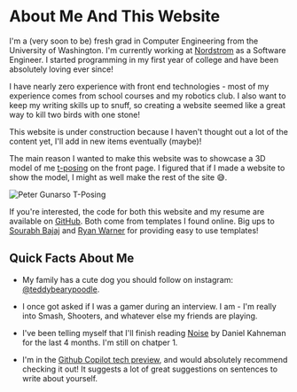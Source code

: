 # About Me And This Website

I'm a (very soon to be) fresh grad in Computer Engineering from the University of Washington. I'm currently working at [Nordstrom](https://www.nordstrom.com/) as a Software Engineer.
I started programming in my first year of college and have been absolutely loving ever since!

I have nearly zero experience with front end technologies - most of my experience comes from school courses and my robotics club.
I also want to keep my writing skills up to snuff, so creating a website seemed like a great way to kill two birds with one stone!

This website is under construction because I haven't thought out a lot of the content yet, I'll add in new items eventually (maybe)!

The main reason I wanted to make this website was to showcase a 3D model of me [t-posing](https://knowyourmeme.com/memes/t-pose) on the front page.
I figured that if I made a website to show the model, I might as well make the rest of the site 😅.

![Peter Gunarso T-Posing](/tpose.jpg)

If you're interested, the code for both this website and my resume are available on [GitHub](https://github.com/gunarp/personal.site). Both come from templates I found online.
Big ups to [Sourabh Bajaj](https://github.com/sb2nov) and [Ryan Warner](https://github.com/RyanWarner) for providing easy to use templates!

## Quick Facts About Me

- My family has a cute dog you should follow on instagram: [@teddybearypoodle](https://www.instagram.com/teddyberrypoodle/).

- I once got asked if I was a gamer during an interview. I am - I'm really into Smash, Shooters, and whatever else my friends are playing.

- I've been telling myself that I'll finish reading [Noise](https://www.amazon.com/Noise-Human-Judgment-Daniel-Kahneman/dp/0316451401) by Daniel Kahneman for the last 4 months. I'm still on chatper 1.

- I'm in the [Github Copilot tech preview](https://copilot.github.com/), and would absolutely recommend checking it out! It suggests a lot of great
  suggestions on sentences to write about yourself.